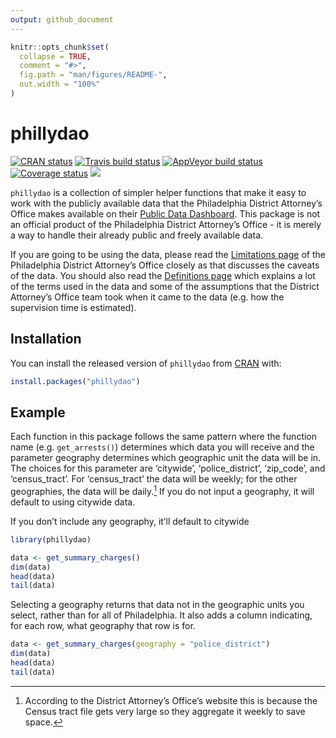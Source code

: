 ```yaml
---
output: github_document
---
```


<!-- README.md is generated from README.Rmd. Please edit that file -->

```r
knitr::opts_chunk$set(
  collapse = TRUE,
  comment = "#>",
  fig.path = "man/figures/README-",
  out.width = "100%"
)
```

# phillydao

<!-- badges: start -->
[![CRAN status](https://www.r-pkg.org/badges/version/phillydao)](https://CRAN.R-project.org/package=phillydao)
[![Travis build status](https://travis-ci.com/jacobkap/phillydao.svg?branch=main)](https://travis-ci.com/jacobkap/phillydao)
[![AppVeyor build status](https://ci.appveyor.com/api/projects/status/github/jacobkap/phillydao?branch=main&svg=true)](https://ci.appveyor.com/project/jacobkap/phillydao)
[![Coverage status](https://codecov.io/gh/jacobkap/phillydao/branch/main/graph/badge.svg)](https://codecov.io/github/jacobkap/phillydao?branch=main)
[![](http://cranlogs.r-pkg.org/badges/grand-total/phillydao?color=blue)](https://cran.r-project.org/package=phillydao)
<!-- badges: end -->

`phillydao` is a collection of simpler helper functions that make it easy to work with the publicly available data that the Philadelphia District Attorney's Office makes available on their [Public Data Dashboard](https://data.philadao.com/download.html). This package is not an official product of the Philadelphia District Attorney's Office - it is merely a way to handle their already public and freely available data.  

If you are going to be using the data, please read the [Limitations page](https://data.philadao.com/limitations.html) of the Philadelphia District Attorney's Office closely as that discusses the caveats of the data. You should also read the [Definitions page](https://data.philadao.com/definitions.html) which explains a lot of the terms used in the data and some of the assumptions that the District Attorney's Office team took when it came to the data (e.g. how the supervision time is estimated). 

## Installation

You can install the released version of `phillydao` from [CRAN](https://CRAN.R-project.org) with:

``` r
install.packages("phillydao")
```

## Example

Each function in this package follows the same pattern where the function name (e.g. `get_arrests()`) determines which data you will receive and the parameter geography determines which geographic unit the data will be in. The choices for this parameter are 'citywide', 'police_district', 'zip_code', and 'census_tract'. For 'census_tract' the data will be weekly; for the other geographies, the data will be daily.^[According to the District Attorney's Office's website this is because the Census tract file gets very large so they aggregate it weekly to save space.] If you do not input a geography, it will default to using citywide data. 

If you don't include any geography, it'll default to citywide

```r
library(phillydao)

data <- get_summary_charges()
dim(data)
head(data)
tail(data)
```

Selecting a geography returns that data not in the geographic units you select, rather than for all of Philadelphia. It also adds a column indicating, for each row, what geography that row is for. 

```r
data <- get_summary_charges(geography = "police_district")
dim(data)
head(data)
tail(data)
```
